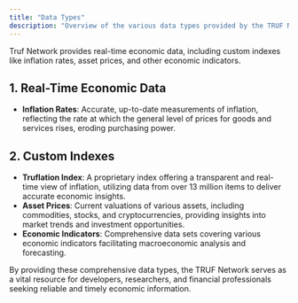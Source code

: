 ---
title: "Data Types"
description: "Overview of the various data types provided by the TRUF Network."
---

Truf Network provides real-time economic data, including custom indexes like inflation rates, asset prices, and other economic indicators.

## 1. Real-Time Economic Data

- **Inflation Rates**: Accurate, up-to-date measurements of inflation, reflecting the rate at which the general level of prices for goods and services rises, eroding purchasing power.

## 2. Custom Indexes

- **Truflation Index**: A proprietary index offering a transparent and real-time view of inflation, utilizing data from over 13 million items to deliver accurate economic insights.
- **Asset Prices**: Current valuations of various assets, including commodities, stocks, and cryptocurrencies, providing insights into market trends and investment opportunities.
- **Economic Indicators**: Comprehensive data sets covering various economic indicators facilitating macroeconomic analysis and forecasting.

By providing these comprehensive data types, the TRUF Network serves as a vital resource for developers, researchers, and financial professionals seeking reliable and timely economic information.
